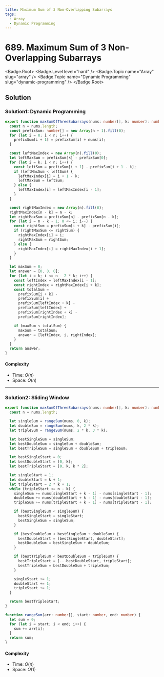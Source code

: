 ```yaml
---
title: Maximum Sum of 3 Non-Overlapping Subarrays
tags:
  - Array
  - Dynamic Programming
---
```


# 689. Maximum Sum of 3 Non-Overlapping Subarrays

<Badge.Root>
  <Badge.Level level="hard" />
  <Badge.Topic name="Array" slug="array" />
  <Badge.Topic name="Dynamic Programming" slug="dynamic-programming" />
</Badge.Root>

## Solution

### Solution1: Dynamic Programming

```typescript filename="solution.ts" copy
export function maxSumOfThreeSubarrays(nums: number[], k: number): number[] {
  const n = nums.length;
  const prefixSum: number[] = new Array(n + 1).fill(0);
  for (let i = 0; i < n; i++) {
    prefixSum[i + 1] = prefixSum[i] + nums[i];
  }

  const leftMaxIndex = new Array(n).fill(0);
  let leftMaxSum = prefixSum[k] - prefixSum[0];
  for (let i = k; i < n; i++) {
    const leftSum = prefixSum[i + 1] - prefixSum[i + 1 - k];
    if (leftMaxSum < leftSum) {
      leftMaxIndex[i] = i + 1 - k;
      leftMaxSum = leftSum;
    } else {
      leftMaxIndex[i] = leftMaxIndex[i - 1];
    }
  }

  const rightMaxIndex = new Array(n).fill(0);
  rightMaxIndex[n - k] = n - k;
  let rightMaxSum = prefixSum[n] - prefixSum[n - k];
  for (let i = n - k - 1; 0 <= i; i--) {
    const rightSum = prefixSum[i + k] - prefixSum[i];
    if (rightMaxSum <= rightSum) {
      rightMaxIndex[i] = i;
      rightMaxSum = rightSum;
    } else {
      rightMaxIndex[i] = rightMaxIndex[i + 1];
    }
  }

  let maxSum = 0;
  let answer = [0, 0, 0];
  for (let i = k; i <= n - 2 * k; i++) {
    const leftIndex = leftMaxIndex[i - 1];
    const rightIndex = rightMaxIndex[i + k];
    const totalSum =
      prefixSum[i + k] -
      prefixSum[i] +
      prefixSum[leftIndex + k] -
      prefixSum[leftIndex] +
      prefixSum[rightIndex + k] -
      prefixSum[rightIndex];

    if (maxSum < totalSum) {
      maxSum = totalSum;
      answer = [leftIndex, i, rightIndex];
    }
  }
  return answer;
}
```

#### Complexity

- Time: $O(n)$
- Space: $O(n)$

---

### Solution2: Sliding Window

```typescript filename="solution.ts" copy
export function maxSumOfThreeSubarrays(nums: number[], k: number): number[] {
  const n = nums.length;

  let singleSum = rangeSum(nums, 0, k);
  let doubleSum = rangeSum(nums, k, 2 * k);
  let tripleSum = rangeSum(nums, 2 * k, 3 * k);

  let bestSingleSum = singleSum;
  let bestDoubleSum = singleSum + doubleSum;
  let bestTripleSum = singleSum + doubleSum + tripleSum;

  let bestSingleStart = 0;
  let bestDoubleStart = [0, k];
  let bestTripleStart = [0, k, k * 2];

  let singleStart = 1;
  let doubleStart = k + 1;
  let tripleStart = 2 * k + 1;
  while (tripleStart <= n - k) {
    singleSum += nums[singleStart + k - 1] - nums[singleStart - 1];
    doubleSum += nums[doubleStart + k - 1] - nums[doubleStart - 1];
    tripleSum += nums[tripleStart + k - 1] - nums[tripleStart - 1];

    if (bestSingleSum < singleSum) {
      bestSingleStart = singleStart;
      bestSingleSum = singleSum;
    }

    if (bestDoubleSum < bestSingleSum + doubleSum) {
      bestDoubleStart = [bestSingleStart, doubleStart];
      bestDoubleSum = bestSingleSum + doubleSum;
    }

    if (bestTripleSum < bestDoubleSum + tripleSum) {
      bestTripleStart = [...bestDoubleStart, tripleStart];
      bestTripleSum = bestDoubleSum + tripleSum;
    }

    singleStart += 1;
    doubleStart += 1;
    tripleStart += 1;
  }

  return bestTripleStart;
}

function rangeSum(arr: number[], start: number, end: number) {
  let sum = 0;
  for (let i = start; i < end; i++) {
    sum += arr[i];
  }
  return sum;
}
```

#### Complexity

- Time: $O(n)$
- Space: $O(1)$

<ProblemLink
  codingSite="leetcode"
  href="https://leetcode.com/problems/maximum-sum-of-3-non-overlapping-subarrays"
  title="Maximum Sum of 3 Non-Overlapping Subarrays"
/>
